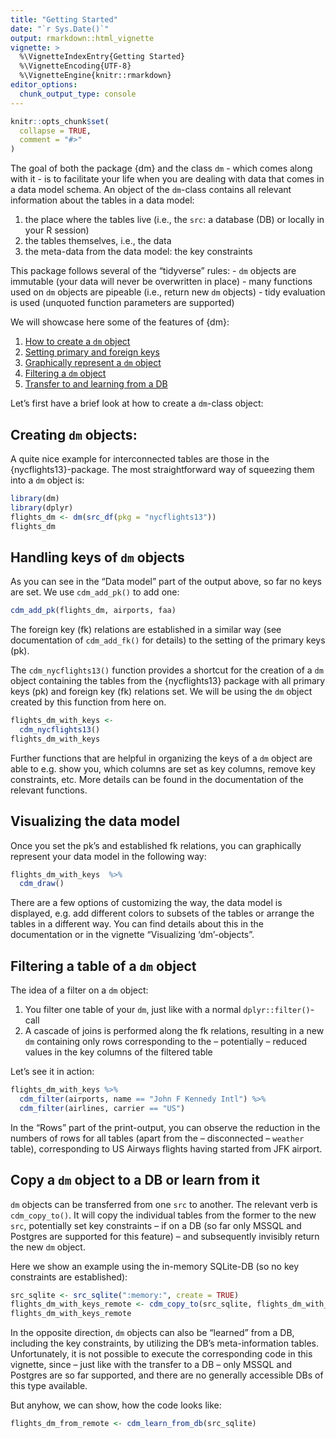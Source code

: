 ```yaml
---
title: "Getting Started"
date: "`r Sys.Date()`"
output: rmarkdown::html_vignette
vignette: >
  %\VignetteIndexEntry{Getting Started}
  %\VignetteEncoding{UTF-8}
  %\VignetteEngine{knitr::rmarkdown}
editor_options: 
  chunk_output_type: console
---
```


```r
knitr::opts_chunk$set(
  collapse = TRUE,
  comment = "#>"
)
```

The goal of both the package {dm} and the class `dm` - which comes along with it - is to facilitate your life when you are dealing with data that comes in a data model schema.
An object of the `dm`-class contains all relevant information about the tables in a data model:

1. the place where the tables live (i.e., the `src`: a database (DB) or locally in your R session)
2. the tables themselves, i.e., the data
3. the meta-data from the data model: the key constraints

This package follows several of the "tidyverse" rules:
- `dm` objects are immutable (your data will never be overwritten in place)
- many functions used on `dm` objects are pipeable (i.e., return new `dm` objects)
- tidy evaluation is used (unquoted function parameters are supported)

We will showcase here some of the features of {dm}:

1. [How to create a `dm` object](#create)
2. [Setting primary and foreign keys](#keys)
3. [Graphically represent a `dm` object](#vis)
4. [Filtering a `dm` object](#filter)
5. [Transfer to and learning from a DB](#copy)

Let's first have a brief look at how to create a `dm`-class object:

## Creating `dm` objects: {#create}

A quite nice example for interconnected tables are those in the {nycflights13}-package.
The most straightforward way of squeezing them into a `dm` object is:

```r
library(dm)
library(dplyr)
flights_dm <- dm(src_df(pkg = "nycflights13"))
flights_dm
```


## Handling keys of `dm` objects {#keys}

As you can see in the "Data model" part of the output above, so far no keys are set.
We use `cdm_add_pk()` to add one:

```r
cdm_add_pk(flights_dm, airports, faa)
```

The foreign key (fk) relations are established in a similar way (see documentation of `cdm_add_fk()` for details) to the setting of the primary keys (pk).

The `cdm_nycflights13()` function provides a shortcut for the creation of a `dm` object containing the tables from the {nycflights13} package with all primary keys (pk) and foreign key (fk) relations set.
We will be using the `dm` object created by this function from here on.

```r
flights_dm_with_keys <- 
  cdm_nycflights13()
flights_dm_with_keys
```

Further functions that are helpful in organizing the keys of a `dm` object are able to e.g. show you, which columns are set as key columns, remove key constraints, etc.
More details can be found in the documentation of the relevant functions.

## Visualizing the data model {#vis}

Once you set the pk's and established fk relations, you can graphically represent your data model in the following way:

```r
flights_dm_with_keys  %>% 
  cdm_draw()
```

There are a few options of customizing the way, the data model is displayed, e.g. add different colors to subsets of the tables or arrange the tables in a different way.
You can find details about this in the documentation or in the vignette "Visualizing 'dm'-objects".

## Filtering a table of a `dm` object {#filter}

The idea of a filter on a `dm` object:

1. You filter one table of your `dm`, just like with a normal `dplyr::filter()`-call
2. A cascade of joins is performed along the fk relations, resulting in a new `dm` containing only rows corresponding to the -- potentially -- reduced values in the key columns of the filtered table

Let's see it in action:

```r
flights_dm_with_keys %>% 
  cdm_filter(airports, name == "John F Kennedy Intl") %>% 
  cdm_filter(airlines, carrier == "US")
```

In the "Rows" part of the print-output, you can observe the reduction in the numbers of rows for all tables (apart from the -- disconnected -- `weather` table), corresponding to  US Airways flights having started from JFK airport.

## Copy a `dm` object to a DB or learn from it {#copy}

`dm` objects can be transferred from one `src` to another.
The relevant verb is `cdm_copy_to()`.
It will copy the individual tables from the former to the new `src`, potentially set key constraints -- if on a DB (so far only MSSQL and Postgres are supported for this feature) -- and subsequently invisibly return the new `dm` object.

Here we show an example using the in-memory SQLite-DB (so no key constraints are established):

```r
src_sqlite <- src_sqlite(":memory:", create = TRUE)
flights_dm_with_keys_remote <- cdm_copy_to(src_sqlite, flights_dm_with_keys)
flights_dm_with_keys_remote
```

In the opposite direction, `dm` objects can also be "learned" from a DB, including the key constraints, by utilizing the DB's meta-information tables.
Unfortunately, it is not possible to execute the corresponding code in this vignette, since -- just like with the transfer to a DB -- only MSSQL and Postgres are so far supported, and there are no generally accessible DBs of this type available.

But anyhow, we can show, how the code looks like:

```r
flights_dm_from_remote <- cdm_learn_from_db(src_sqlite)
```
